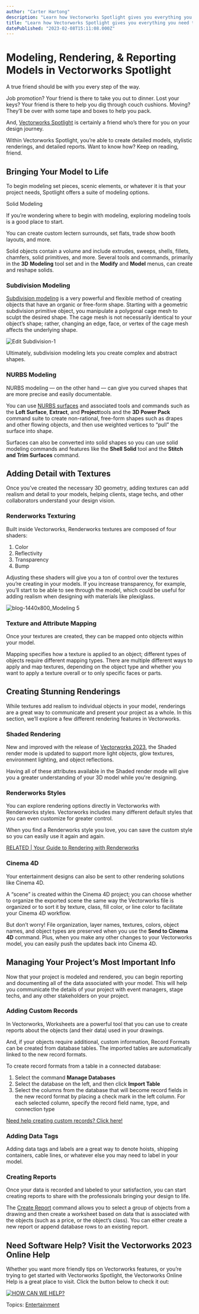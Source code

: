 ```yaml
---
author: "Carter Hartong"
description: "Learn how Vectorworks Spotlight gives you everything you need to render and report models of your live events."
title: "Learn how Vectorworks Spotlight gives you everything you need to render and report models of your live events." 
datePublished: "2023-02-08T15:11:08.000Z"
---
```

# Modeling, Rendering, & Reporting Models in Vectorworks Spotlight

A true friend should be with you every step of the way.

Job promotion? Your friend is there to take you out to dinner. Lost your keys? Your friend is there to help you dig through couch cushions. Moving? They’ll be over with some tape and boxes to help you pack.

And, [Vectorworks Spotlight](https://www.vectorworks.net/spotlight) is certainly a friend who’s there for you on your design journey.

Within Vectorworks Spotlight, you’re able to create detailed models, stylistic renderings, and detailed reports. Want to know how? Keep on reading, friend.

## Bringing Your Model to Life 

To begin modeling set pieces, scenic elements, or whatever it is that your project needs, Spotlight offers a suite of modeling options.

Solid Modeling

If you’re wondering where to begin with modeling, exploring modeling tools is a good place to start.

You can create custom lectern surrounds, set flats, trade show booth layouts, and more.

Solid objects contain a volume and include extrudes, sweeps, shells, fillets, chamfers, solid primitives, and more. Several tools and commands, primarily in the **3D** **Modeling** tool set and in the **Modify** and **Model** menus, can create and reshape solids.

### Subdivision Modeling

[Subdivision modeling](https://app-help.vectorworks.net/2023/eng/VW2023%5FGuide/Shapes3/Modeling%5Fsubdivision%5Fobjects.htm?rhsearch=subdivision%203d%20modeling&rhhlterm=subdivision%20modeling%20model%203d) is a very powerful and flexible method of creating objects that have an organic or free-form shape. Starting with a geometric subdivision primitive object, you manipulate a polygonal cage mesh to sculpt the desired shape. The cage mesh is not necessarily identical to your object’s shape; rather, changing an edge, face, or vertex of the cage mesh affects the underlying shape. 

![Edit Subdivision-1](https://blog.vectorworks.net/hs-fs/hubfs/Blog%20Images/220330_10%20Scenic%20Design%20Tools/Edit%20Subdivision-1.png?width=1440&height=789&name=Edit%20Subdivision-1.png)

Ultimately, subdivision modeling lets you create complex and abstract shapes.

### NURBS Modeling

NURBS modeling — on the other hand — can give you curved shapes that are more precise and easily documentable.

You can use [NURBS surfaces](https://app-help.vectorworks.net/2023/eng/VW2023%5FGuide/Shapes2/NURBS%5Fsurfaces.htm#h) and associated tools and commands such as the **Loft Surface**, **Extract**, and **Project**tools and the **3D Power Pack** command suite to create non-rational, free-form shapes such as drapes and other flowing objects, and then use weighted vertices to “pull” the surface into shape.

Surfaces can also be converted into solid shapes so you can use solid modeling commands and features like the **Shell Solid** tool and the **Stitch and Trim Surfaces** command.

## Adding Detail with Textures

Once you’ve created the necessary 3D geometry, adding textures can add realism and detail to your models, helping clients, stage techs, and other collaborators understand your design vision.

### Renderworks Texturing

Built inside Vectorworks, Renderworks textures are composed of four shaders:

1. Color
2. Reflectivity
3. Transparency
4. Bump

Adjusting these shaders will give you a ton of control over the textures you’re creating in your models. If you increase transparency, for example, you’ll start to be able to see through the model, which could be useful for adding realism when designing with materials like plexiglass.

![blog-1440x800_Modeling 5](https://blog.vectorworks.net/hs-fs/hubfs/Blog%20Images/230201_ENT%20Modeling,%20Rendering,%20Texturing/blog-1440x800_Modeling%205.png?width=1440&height=800&name=blog-1440x800_Modeling%205.png)

### Texture and Attribute Mapping

Once your textures are created, they can be mapped onto objects within your model. 

Mapping specifies how a texture is applied to an object; different types of objects require different mapping types. There are multiple different ways to apply and map textures, depending on the object type and whether you want to apply a texture overall or to only specific faces or parts. 

## Creating Stunning Renderings

While textures add realism to individual objects in your model, renderings are a great way to communicate and present your project as a whole. In this section, we’ll explore a few different rendering features in Vectorworks.

### Shaded Rendering

New and improved with the release of [Vectorworks 2023](../../../net/vectorworks/blog/spotlight-and-connectcad-updates-vectorworks-2023.html), the Shaded render mode is updated to support more light objects, glow textures, environment lighting, and object reflections.

Having all of these attributes available in the Shaded render mode will give you a greater understanding of your 3D model while you're designing. 

### Renderworks Styles

You can explore rendering options directly in Vectorworks with Renderworks styles. Vectorworks includes many different default styles that you can even customize for greater control.

When you find a Renderworks style you love, you can save the custom style so you can easily use it again and again.

[RELATED | Your Guide to Rendering with Renderworks](../../../net/vectorworks/blog/renderworks-renderings-powered-by-maxon.html)

### Cinema 4D

Your entertainment designs can also be sent to other rendering solutions like Cinema 4D.

A “scene” is created within the Cinema 4D project; you can choose whether to organize the exported scene the same way the Vectorworks file is organized or to sort it by texture, class, fill color, or line color to facilitate your Cinema 4D workflow. 

But don’t worry! File organization, layer names, textures, colors, object names, and object types are preserved when you use the **Send to Cinema 4D** command. Plus, when you make any other changes to your Vectorworks model, you can easily push the updates back into Cinema 4D.

## **Managing Your Project’s Most Important Info**

Now that your project is modeled and rendered, you can begin reporting and documenting all of the data associated with your model. This will help you communicate the details of your project with event managers, stage techs, and any other stakeholders on your project.

### Adding Custom Records

In Vectorworks, Worksheets are a powerful tool that you can use to create reports about the objects (and their data) used in your drawings. 

And, if your objects require additional, custom information, Record Formats can be created from database tables. The imported tables are automatically linked to the new record formats.

To create record formats from a table in a connected database:

1. Select the command **Manage Databases**
2. Select the database on the left, and then click **Import Table**
3. Select the columns from the database that will become record fields in the new record format by placing a check mark in the left column. For each selected column, specify the record field name, type, and connection type

[Need help creating custom records? Click here!](https://app-help.vectorworks.net/2023/eng/VW2023%5FGuide/RecordsSchedules/Creating%20record%5Fformats.htm?rhsearch=create%20record&rhhlterm=creating%20create%20creates%20created%20record)

### Adding Data Tags

Adding data tags and labels are a great way to denote hoists, shipping containers, cable lines, or whatever else you may need to label in your model.

### Creating Reports

Once your data is recorded and labeled to your satisfaction, you can start creating reports to share with the professionals bringing your design to life.

The [Create Report](https://app-help.vectorworks.net/2023/eng/VW2023%5FGuide/RecordsSchedules/Creating%20reports.htm?rhhlterm=creating%20create%20creates%20created%20reports%20report&rhsearch=creating%20reports) command allows you to select a group of objects from a drawing and then create a worksheet based on data that is associated with the objects (such as a price, or the object’s class). You can either create a new report or append database rows to an existing report.

## Need Software Help? Visit the Vectorworks 2023 Online Help

Whether you want more friendly tips on Vectorworks features, or you’re trying to get started with Vectorworks Spotlight, the Vectorworks Online Help is a great place to visit. Click the button below to check it out:  

[![HOW CAN WE HELP?](https://no-cache.hubspot.com/cta/default/3018241/0cf81699-5087-441b-bdfb-60caaab0d1e0.png)](https://cta-redirect.hubspot.com/cta/redirect/3018241/0cf81699-5087-441b-bdfb-60caaab0d1e0) 

 Topics: [Entertainment](https://blog.vectorworks.net/topic/entertainment) 

 